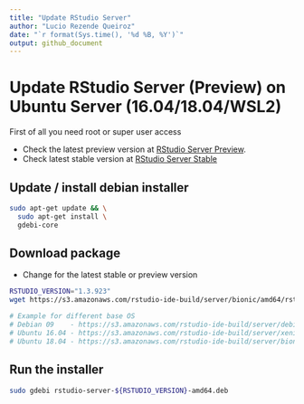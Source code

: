 ```yaml
---
title: "Update RStudio Server"
author: "Lucio Rezende Queiroz"
date: "`r format(Sys.time(), '%d %B, %Y')`"
output: github_document
---
```


# Update RStudio Server (Preview) on Ubuntu Server (16.04/18.04/WSL2)

First of all you need root or super user access 

* Check the latest preview version at [RStudio Server Preview](https://www.rstudio.com/products/rstudio/download/preview/).
* Check latest stable version at [RStudio Server Stable](https://www.rstudio.com/products/rstudio/download/)

## Update / install debian installer 

```bash
sudo apt-get update && \
  sudo apt-get install \
  gdebi-core
```

## Download package

* Change <VERSION> for the latest stable or preview version

```bash
RSTUDIO_VERSION="1.3.923"
wget https://s3.amazonaws.com/rstudio-ide-build/server/bionic/amd64/rstudio-server-${RSTUDIO_VERSION}-amd64.deb

# Example for different base OS
# Debian 09    - https://s3.amazonaws.com/rstudio-ide-build/server/debian9/x86_64/
# Ubuntu 16.04 - https://s3.amazonaws.com/rstudio-ide-build/server/xenial/amd64/
# Ubuntu 18.04 - https://s3.amazonaws.com/rstudio-ide-build/server/bionic/amd64/

```

## Run the installer

```bash
sudo gdebi rstudio-server-${RSTUDIO_VERSION}-amd64.deb
```


